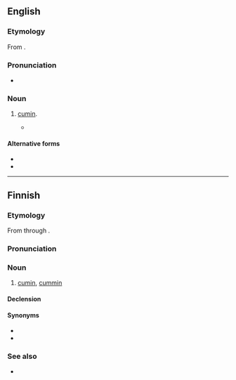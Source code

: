 ==English==

===Etymology===
From {{bor|en|hi|जीरा}}.

===Pronunciation===
* {{IPA|en|/ˈdʒiːɹə/}}

===Noun===
{{en-noun|-}}

# {{lb|en|India|cooking}} [[cumin]].
#* {{quote-book|en|year=2020|author=[[w:Avni Doshi|Avni Doshi]]|title=[[w:Girl in White Cotton|Burnt Sugar]]|publisher=Hamish Hamilton|page=148|passage=The vegetarian menu had [...] pizza speckled with '''jeera'''.}}
====Alternative forms====
* {{l|en|zeera}}
* {{l|en|zira}}

{{topics|en|Scandiceae tribe plants|Spices}}

----

==Finnish==

===Etymology===
From {{bor|en|hi|जीरा}} through {{bor|fi|en|jeera}}.

===Pronunciation===
{{fi-p}}

===Noun===
{{fi-noun}}

# [[cumin]], [[cummin]] {{gloss|spice}}

====Declension====
{{fi-decl-kala|jeer|||a}}

====Synonyms====
* {{l|fi|juustokumina}}
* {{l|fi|roomankumina}}

===See also===
* {{l|fi|kumina}}

{{cln|fi|spelling pronunciations‎}}
{{topics|fi|Celery family plants|Spices}}